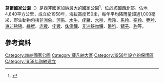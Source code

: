 {{NoteTA
|G1=Country
}}
{{Infobox protected area
| name = 莫爾國家公園
| iucn_category =
| photo = Elefant Ghana.jpg
| photo_caption = 公園內的[[非洲草原象|非洲草原象]]
| location = 迦納[[薩凡納大區|薩凡納大區]]
| nearest_city = {{le|拉拉班加|Larabanga}}<ref name="Bradt-Ghana" />
| coords = {{coord|9|42|N|1|50|W|format=dms|display=inline,title}}
| map = Ghana
| relief = 1
| area = 4,840平方公里
| established = 1958年
| visitation_num =
| visitation_year =
}}

'''莫爾國家公園'''（{{lang-en|Mole National Park}}）是[[西非|西非]]國家[[加納|加納]]最大的[[國家公園|國家公園]]<ref name="Bradt-Ghana">{{cite book|author=Briggs, Philip J.|title=Ghana, 4th (Bradt Travel Guide)|publisher=Bradt Travel Guides|year=2007|isbn=978-1-84162-205-7|url=https://archive.org/details/ghana0000brig}}</ref>，位於該國西北部，佔地4,840平方公里，成立於1958年，海拔高度150米，每年平均降雨量超過1,000毫米，野生動物包括[[非洲象|非洲象]]、[[河馬|河馬]]、[[水牛|水牛]]、[[疣豬|疣豬]]、[[水羚|水羚]]、[[赤羚|赤羚]]、[[馬羚|馬羚]]、[[狷羚|狷羚]]、[[麂羚|麂羚]]、[[東非狒狒|東非狒狒]]、[[綠猴屬|綠猴]]、[[赤猴|赤猴]]、[[疣猴屬|疣猴]]、[[侏儒鱷|侏儒鱷]]、[[非洲狹吻鱷|非洲狹吻鱷]]、[[鬣狗科|鬣狗]]、[[獅子|獅子]]、[[豹|豹]]等。

==參考資料==
{{Reflist}}

{{DEFAULTSORT:Mole}}
[[Category:加納國家公園|Category:加納國家公園]]
[[Category:薩凡納大區|Category:薩凡納大區]]
[[Category:1958年設立的保護區|Category:1958年設立的保護區]]
[[Category:1958年迦納建立|Category:1958年迦納建立]]

{{Ghana-geo-stub}}